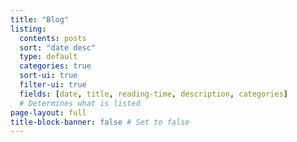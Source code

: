 ```yaml
---
title: "Blog"
listing:
  contents: posts
  sort: "date desc"
  type: default
  categories: true
  sort-ui: true
  filter-ui: true 
  fields: [date, title, reading-time, description, categories]
  # Determines what is listed
page-layout: full
title-block-banner: false # Set to false
---
```

